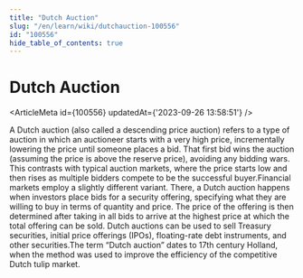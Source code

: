 ```yaml
---
title: "Dutch Auction"
slug: "/en/learn/wiki/dutchauction-100556"
id: "100556"
hide_table_of_contents: true
---
```



# Dutch Auction

<ArticleMeta id={100556} updatedAt={'2023-09-26 13:58:51'} />
<div className='border-solid border-b border-t-0 my-4 border-[var(--ifm-color-gray-300)]' />

A Dutch auction (also called a descending price auction) refers to a type of auction in which an auctioneer starts with a very high price, incrementally lowering the price until someone places a bid. That first bid wins the auction (assuming the price is above the reserve price), avoiding any bidding wars. This contrasts with typical auction markets, where the price starts low and then rises as multiple bidders compete to be the successful buyer.Financial markets employ a slightly different variant. There, a Dutch auction happens when investors place bids for a security offering, specifying what they are willing to buy in terms of quantity and price. The price of the offering is then determined after taking in all bids to arrive at the highest price at which the total offering can be sold. Dutch auctions can be used to sell Treasury securities, initial price offerings (IPOs), floating-rate debt instruments, and other securities.The term “Dutch auction” dates to 17th century Holland, when the method was used to improve the efficiency of the competitive Dutch tulip market.
